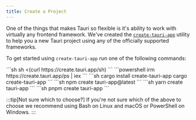 ```yaml
---
title: Create a Project
---
```



One of the things that makes Tauri so flexible is it's ability to work with virtually any frontend framework. We've created the [`create-tauri-app`](https://github.com/tauri-apps/create-tauri-app) utility to help you a new Tauri project using any of the officially supported frameworks.

To get started using `create-tauri-app` run one of the following commands:

<Tabs>
<TabItem label="Bash">
```sh
sh <(curl https://create.tauri.app/sh)
```
</TabItem>
<TabItem label="PowerShell">
```powershell
irm https://create.tauri.app/ps | iex
```
</TabItem>
<TabItem label="Cargo">
```sh
cargo install create-tauri-app
cargo create-tauri-app
```
</TabItem>
<TabItem label="npm">
```sh
npm create tauri-app@latest
```
</TabItem>
<TabItem label="yarn">
```sh
yarn create tauri-app
```
</TabItem>
<TabItem label="pnpm">
```sh
pnpm create tauri-app
```
</TabItem>
</Tabs>

:::tip[Not sure which to choose?]
If you're not sure which of the above to choose we recommend using Bash on Linux and macOS or PowerShell on Windows.
:::
